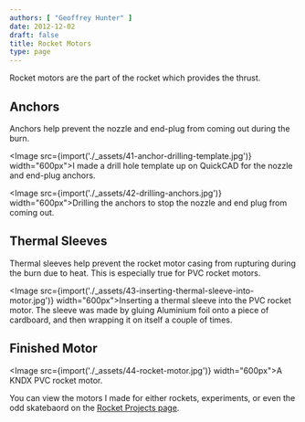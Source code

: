 ```yaml
---
authors: [ "Geoffrey Hunter" ]
date: 2012-12-02
draft: false
title: Rocket Motors
type: page
---
```



Rocket motors are the part of the rocket which provides the thrust.

## Anchors

Anchors help prevent the nozzle and end-plug from coming out during the burn.

<Image src={import('./_assets/41-anchor-drilling-template.jpg')} width="600px">I made a drill hole template up on QuickCAD for the nozzle and end-plug anchors.</Image>

<Image src={import('./_assets/42-drilling-anchors.jpg')} width="600px">Drilling the anchors to stop the nozzle and end plug from coming out.</Image>

## Thermal Sleeves

Thermal sleeves help prevent the rocket motor casing from rupturing during the burn due to heat. This is especially true for PVC rocket motors.

<Image src={import('./_assets/43-inserting-thermal-sleeve-into-motor.jpg')} width="600px">Inserting a thermal sleeve into the PVC rocket motor. The sleeve was made by gluing Aluminium foil onto a piece of cardboard, and then wrapping it on itself a couple of times.</Image>

## Finished Motor

<Image src={import('./_assets/44-rocket-motor.jpg')} width="600px">A KNDX PVC rocket motor.</Image>

You can view the motors I made for either rockets, experiments, or even the odd skatebaord on the [Rocket Projects page](/pyrotechnics/rocketry/projects).